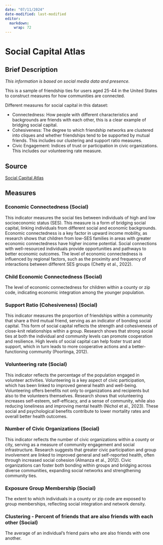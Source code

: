 ---
date: "07/11/2024"
date-modified: last-modified
editor: 
  markdown: 
    wrap: 72
---

# Social Capital Atlas {.unnumbered}

## Brief Description

*This information is based on social media data and presence.*

This is a sample of friendship ties for users aged 25-44 in the United
States to construct measures for how communities are connected.

Different measures for social capital in this dataset:

-   Connectedness: How people with different characteristics and
    backgrounds are friends with each other, this is a clear example of
    bridging social capital.
-   Cohesiveness: The degree to which friendship networks are clustered
    into cliques and whether friendships tend to be supported by mutual
    friends. This includes our clustering and support ratio measures.
-   Civic Engagement: Indices of trust or participation in civic
    organizations. This includes our volunteering rate measure.

## Source

[Social Capital
Atlas](https://www.socialcapital.org/?dimension=EconomicConnectednessIndividual&geoLevel=zcta&selectedId=&dim1=EconomicConnectednessIndividual&dim2=CohesivenessClustering&dim3=CivicEngagementVolunteeringRates&bigModalSection=&bigModalChart=scatterplot&showOutliers=false&colorBy=)

## Measures

### Economic Connectedness (Social)
This indicator measures the social ties between individuals of high and low socioeconomic status (SES). This measure is a form of bridging social capital, linking individuals from different social and economic backgrounds. Economic connectedness is a key factor in upward income mobility, as research shows that children from low-SES families in areas with greater economic connectedness have higher income potential. Social connections with well-resourced individuals provide opportunities and pathways to better economic outcomes. The level of economic connectedness is influenced by regional factors, such as the proximity and frequency of interactions between different SES groups (Chetty et al., 2022).

### Child Economic Connectedness (Social)
The level of economic connectedness for children within a county or zip code, indicating economic integration among the younger population.

### Support Ratio (Cohesiveness) (Social)
This indicator measures the proportion of friendships within a community that share a third mutual friend, serving as an indicator of bonding social capital. This form of social capital reflects the strength and cohesiveness of close-knit relationships within a group. Research shows that strong social ties at both the individual and community levels can promote cooperation and resilience. High levels of social capital can help foster trust and support, which in turn leads to more cooperative actions and a better-functioning community (Poortinga, 2012).

### Volunteering rate (Social)
This indicator reflects the percentage of the population engaged in volunteer activities. Volunteering is a key aspect of civic participation, which has been linked to improved general health and well-being. Volunteering offers benefits not only to organizations and recipients but also to the volunteers themselves. Research shows that volunteering increases self-esteem, self-efficacy, and a sense of community, while also reducing loneliness and improving mental health (Nichol et al., 2023). These social and psychological benefits contribute to lower mortality rates and overall better health outcomes.

### Number of Civic Organizations (Social)
This indicator reflects the number of civic organizations within a county or city, serving as a measure of community engagement and social infrastructure. Research suggests that greater civic participation and group involvement are linked to improved general and self-reported health, often through increased social cohesion (Almanza et al., 2012). Civic organizations can foster both bonding within groups and bridging across diverse communities, expanding social networks and strengthening community ties.

### Exposure Group Membership (Social)
The extent to which individuals in a county or zip code are exposed to group memberships, reflecting social integration and network density.

### Clustering - Percent of friends that are also friends with each other (Social)
The average of an individual's friend pairs who are also friends with one another.